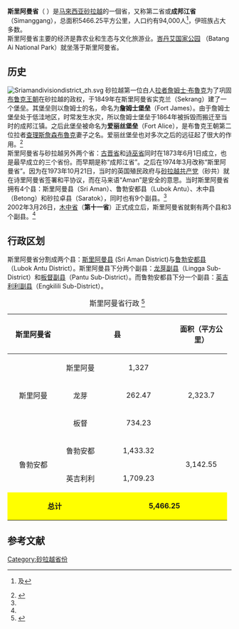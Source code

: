 {{Infobox Settlement
|name='''斯里阿曼省'''
|official_name=Sri Aman Division
|other_name=''成邦江省''
|image_blank_emblem = Flag of Sarawak.svg
|blank_emblem_type = 砂拉越省
|image_map = Sarawaksriaman.png
|mapsize=225px
|subdivision_type=国家
|subdivision_name=[[马来西亚|马来西亚]]
|subdivision_type1=州属
|subdivision_name1=[[砂拉越|砂拉越]]
|area_total_km2 = 5466.25 
|population_total = 94774
|population_density_km2 = auto
|population_as_of = 2010
|blank1_name = 车俩号牌
|blank1_info = QB
|blank2_name = 族群
|blank2_info = [[伊班|伊班]] (67.31%), [[马来人|马来人]] (18.8%), [[华人|华人]] (11.12%), 与 其他 (2.77%)
|seat_type =省会
|seat = 斯里阿曼
|parts_type = 地方政府
|parts = [[斯里阿曼县议会|斯里阿曼县议会]] ''Sri Aman District Council (MDSA)''<br> [[鲁勃安都县议会|鲁勃安都县议会]] ''Lubok Antu District Council (MDLA)''
|website= http://www.sriamanro.sarawak.gov.my
}}

'''斯里阿曼省'''（''{{lang-en|Sri Aman Division}} {{lang-ms|Bahagian Sri Aman}}''）是[[马來西亚|马來西亚]][[砂拉越|砂拉越]]的一個省，又称第二省或'''成邦江省'''（Simanggang），总面积5466.25平方公里，人口约有94,000人<ref>{{cite web | title = 2010年马来西亚人口和房屋普查：马来西亚人口分布 | publisher = 马来西亚国家统计局 | date = 2010年更新 | url = http://www.statistics.gov.my/portal/download_Population/files/census2010/Taburan_Penduduk_dan_Ciri-ciri_Asas_Demografi.pdf | accessdate = 2011年12月8日 | deadurl = yes | archiveurl = https://web.archive.org/web/20121011081938/http://www.statistics.gov.my/portal/download_Population/files/census2010/Taburan_Penduduk_dan_Ciri-ciri_Asas_Demografi.pdf | archivedate = 2012年10月11日 }}{{ms}}及{{en}}</ref>，伊班族占大多数。<br />
斯里阿曼省主要的经济是靠农业和生态与文化旅游业。[[峇丹艾国家公园|峇丹艾国家公园]] （Batang Ai National Park）就坐落于斯里阿曼省。

== 历史 ==
[[File:Sriamandivisiondistrict_zh.svg|thumb]]
砂拉越第一位白人[[拉者|拉者]][[詹姆士·布魯克|詹姆士·布魯克]]为了巩固[[布鲁克王朝|布鲁克王朝]]在砂拉越的政权，于1849年在斯里阿曼省实克兰（Sekrang）建了一个堡垒。其堡垒则以詹姆士的名，命名为'''詹姆士堡垒'''（Fort James）。由于詹姆士堡垒处于低洼地区，时常发生水灾，所以詹姆士堡垒于1864年被拆毁而搬迁至当时的成邦江镇。之后此堡垒被命名为'''爱丽丝堡垒'''（Fort Alice），是布鲁克王朝第二位拉者[[查理斯詹森布魯克|查理斯詹森布魯克]]妻子之名。爱丽丝堡垒也对多次之后的远征起了很大的作用。<ref name="sriaman1">{{cite web| title =斯里阿曼省历史| publisher =斯里阿曼省公署| date =2011-12-13| url =http://www.sriamanro.sarawak.gov.my/modules/web/page.php?id=64&menu_id=0&sub_id=81| accessdate =2011年12月21日| deadurl =yes| archiveurl =https://web.archive.org/web/20110722233714/http://www.sriamanro.sarawak.gov.my/modules/web/page.php?id=64&menu_id=0&sub_id=81| archivedate =2011年7月22日}}{{ms}}</ref><br />
斯里阿曼省与砂拉越另外两个省：[[古晋省|古晋省]]和[[诗巫省|诗巫省]]同时在1873年6月1日成立，也是最早成立的三个省份。而早期是称“成邦江省”。之后在1974年3月改称“斯里阿曼省”。因为在1973年10月21日，当时的英国殖民政府与[[北加里曼丹共产党|砂拉越共产党]]（砂共）就在诗里阿曼省签署和平协议，而在马来语“Aman”是安全的意思。当时斯里阿曼省拥有4个县：斯里阿曼县（Sri Aman）、鲁勃安都县（Lubok Antu）、木中县（Betong）和砂拉卓县（Saratok），同时也有9个副县。<ref name="sriaman1"/><br />
2002年3月26日，[[木中省|木中省]]（'''第十一省'''）正式成立后，斯里阿曼省就剩有两个县和3个副县。<ref name="sriaman1"/>

== 行政区划 ==
斯里阿曼省分割成两个县：[[斯里阿曼县|斯里阿曼县]] (Sri Aman District)与[[鲁勃安都县|鲁勃安都县]] （Lubok Antu District）。斯里阿曼县下分两个副县：[[龙芽副县|龙芽副县]]（Lingga Sub-District）和[[板督副县|板督副县]]（Pantu Sub-District）。而鲁勃安都县下分一个副县：[[英吉利利副县|英吉利利副县]]（Engkilili Sub-District）。

{| class="wikitable" align="center"
 |+ 斯里阿曼省行政 
<ref name="sriaman2">
{{Cite web
 |url         = http://www.sriamanro.sarawak.gov.my/modules/web/page.php?id=72&menu_id=0&sub_id=86
 |publisher   = 斯里阿曼省公署
 |title       = 斯里阿曼省概况
 |date        =2011-12-13|accessdate  = 2011年12月16日
 |deadurl     = yes
 |archiveurl  = https://web.archive.org/web/20120730001813/http://www.sriamanro.sarawak.gov.my/modules/web/page.php?id=72&menu_id=0&sub_id=86
 |archivedate = 2012年7月30日
}}{{ms}}
</ref>
|-
! rowspan="7" align="center" height="35"| 斯里阿曼省 
! colspan="2" align="center" height="35"| 县                    
! colspan="2" align="center" height="35"| 面积（平方公里）
! colspan="2" align="center" height="35"| 人口（2010年数据）
|-
| rowspan="3" width="100" align="center" | 斯里阿曼 
| width="80" align="center" height="30"  | 斯里阿曼 
| width="150" align="center"             | 1,327
| rowspan="3" width="100" align="center" | 2,323.7
| rowspan="3" width="100" align="center" | 66,790
|-
| width="80" align="center"  height="30"| 龙芽
| width="150" align="center" height="30"| 262.47
|-
| width="80" align="center"  height="30" | 板督
| width="150" align="center" height="30" | 734.23
|-
| rowspan="2" width="100" align="center" | 鲁勃安都
| width="80" align="center" height="30"  | 鲁勃安都 
| width="150" align="center"             | 1,433.32
| rowspan="2" width="100" align="center" | 3,142.55
| rowspan="2" width="100" align="center" | 27,984
|-
| colspan="1" align="center" height="30" | 英吉利利
| colspan="1" align="center" height="30" | 1,709.23
|-
| style="background:yellow" colspan="2" align="center" height="35"| '''总计'''
| style="background:yellow" colspan="2" align="center" height="35"| '''5,466.25'''
| style="background:yellow" colspan="2" align="center" height="35"| '''94,774'''
|}

==参考文献==
{{reflist}}

{{砂拉越}}

[[Category:砂拉越省份|Category:砂拉越省份]]